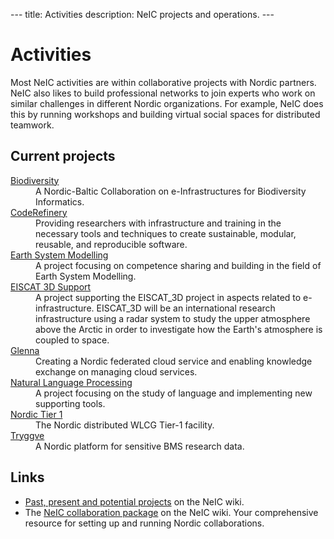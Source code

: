 ---
title: Activities
description: NeIC projects and operations.
---

= Activities =
Most NeIC activities are within collaborative projects with Nordic partners. NeIC also likes to build professional networks to join experts who work on similar challenges in different Nordic organizations. For example, NeIC does this by running workshops and building virtual social spaces for distributed teamwork.

== Current projects ==
; [https://wiki.neic.no/wiki/Biodiversity Biodiversity]
: A Nordic-Baltic Collaboration on e-Infrastructures for Biodiversity Informatics.
; [http://coderefinery.org/ CodeRefinery]
: Providing researchers with infrastructure and training in the necessary tools and techniques to create sustainable, modular, reusable, and reproducible software.
; [https://wiki.neic.no/wiki/Nordic_ESGF/ESM Earth System Modelling]
: A project focusing on competence sharing and building in the field of Earth System Modelling.
; [https://wiki.neic.no/wiki/EISCAT_3D_Support EISCAT 3D Support]
: A project supporting the EISCAT_3D project in aspects related to e-infrastructure. EISCAT_3D will be an international research infrastructure using a radar system to study the upper atmosphere above the Arctic in order to investigate how the Earth's atmosphere is coupled to space.
; [[glenna|Glenna]]
: Creating a Nordic federated cloud service and enabling knowledge exchange on managing cloud services.
; [https://wiki.neic.no/wiki/Natural_Language_Processing Natural Language Processing]
: A project focusing on the study of language and implementing new supporting tools.
; [[nt1|Nordic Tier 1]]
: The Nordic distributed WLCG Tier-1 facility.
; [[tryggve|Tryggve]]
: A Nordic platform for sensitive BMS research data.

== Links ==
* [http://wiki.neic.no/wiki/Projects Past, present and potential projects] on the NeIC wiki.
* The [http://wiki.neic.no/wiki/Collaboration NeIC collaboration package] on the NeIC wiki. Your comprehensive resource for setting up and running Nordic collaborations.
